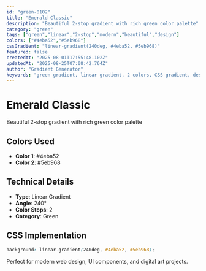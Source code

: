 ```yaml
---
id: "green-0102"
title: "Emerald Classic"
description: "Beautiful 2-stop gradient with rich green color palette"
category: "green"
tags: ["green","linear","2-stop","modern","beautiful","design"]
colors: ["#4eba52","#5eb968"]
cssGradient: "linear-gradient(240deg, #4eba52, #5eb968)"
featured: false
createdAt: "2025-08-01T17:55:48.102Z"
updatedAt: "2025-08-25T07:08:42.764Z"
author: "Gradient Generator"
keywords: "green gradient, linear gradient, 2 colors, CSS gradient, design, #4eba52, #5eb968"
---
```


# Emerald Classic

Beautiful 2-stop gradient with rich green color palette

## Colors Used
- **Color 1**: #4eba52
- **Color 2**: #5eb968

## Technical Details
- **Type**: Linear Gradient
- **Angle**: 240°
- **Color Stops**: 2
- **Category**: Green

## CSS Implementation
```css
background: linear-gradient(240deg, #4eba52, #5eb968);
```

Perfect for modern web design, UI components, and digital art projects.
